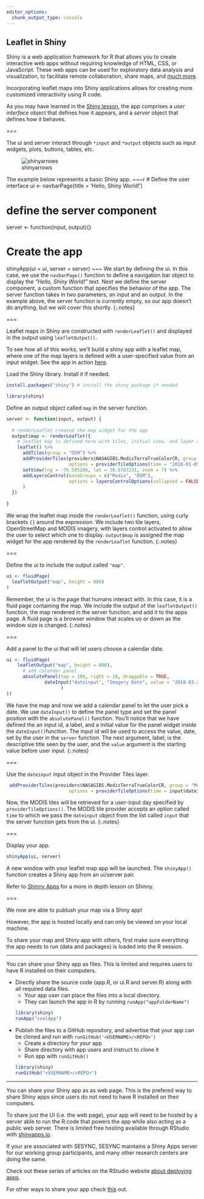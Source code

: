 ```yaml
---
editor_options: 
  chunk_output_type: console
---
```


## Leaflet in Shiny

Shiny is a web application framework for R that allows you to create interactive web apps without requiring knowledge of HTML, CSS, or JavaScript. These web apps can be used for exploratory data analysis and visualization, to facilitate remote collaboration, share maps, and [much more](https://shiny.rstudio.com/gallery/).

Incorporating leaflet maps into Shiny applications allows for creating more customized interactivity using R code.

As you may have learned in the [Shiny lesson](https://cyberhelp.sesync.org/basic-Shiny-lesson/#/slides/files), the app comprises a *user interface* object that defines how it appears, and a *server* object that defines how it behaves. 

===

The ui and server interact through `*input` and `*output` objects such as input widgets, plots, buttons, tables, etc.

![shinyarrows]({% include asset.html path="images/shiny-arrows.png" %})

The example below represents a basic Shiny app. 
~~~r
# Define the user interface
ui <- navbarPage(title = 'Hello, Shiny World!')

# define the server component
server <- function(input, output){}

# Create the app
shinyApp(ui = ui, server = server)
~~~
We start by defining the ui. In this case, we use the `navbarPage()` function to define a navigation bar object to display the *"Hello, Shiny World!"* text. 
Next we define the server component, a custom function that specifies the behavior of the app. The server function takes in two parameters, an input and an output. In the example above, the server function is currently empty, so our app doesn't do anything, but we will cover this shortly.
{:.notes}

===

Leaflet maps in Shiny are constructed with `renderLeaflet()` and displayed in the output using `leafletOutput()`.

To see how all of this works, we'll build a shiny app with a leaflet map, where one of the map layers is defined with a user-specified value from an input widget. See the app in action [here](https://shiny.sesync.org/apps/leaflet-in-R-shinydemo1/). 

Load the Shiny library. Install it if needed.

```r
install.packages("shiny") # install the shiny package if needed

library(shiny)
```

Define an output object called `map` in the server function. 

```r
server <- function(input, output) {
  
  # renderLeaflet created the map widget for the app 
  output$map <- renderLeaflet({
    # leaflet map is defined here with tiles, initial view, and layer control options
    leaflet() %>%
      addTiles(group = "OSM") %>%
      addProviderTiles(providers$NASAGIBS.ModisTerraTrueColorCR, group = "Modis",
                       options = providerTileOptions(time = "2018-01-05")) %>%
      setView(lng = -76.505206, lat = 38.9767231, zoom = 7) %>%
      addLayersControl(baseGroups = c("Modis", "OSM"),
                       options = layersControlOptions(collapsed = FALSE)
      )
  })
  
}
```

We wrap the leaflet map inside the `renderLeaflet()` function, using curly brackets `{}` around the expression.
We include two tile layers, OpenStreetMap and MODIS imagery, with layers control activated to 
allow the user to select which one to display.
`output$map` is assigned the map widget for the app rendered by the `renderLeaflet` function.
{:.notes}

===

Define the ui to include the output called `"map"`. 

```r
ui <- fluidPage(
  leafletOutput("map", height = 800)
)
```

Remember, the ui is the page that humans interact with. In this case, it is a fluid page containing the map. We include the output of the `leafletOutput()` function, the map rendered in the server function, and add it to the apps page. 
A fluid page is a browser window that scales uo or down as the window size is changed. 
{:.notes}

===

Add a panel to the ui that will let users choose a calendar date. 

```r
ui <- fluidPage(
    leafletOutput("map", height = 800),
      # add calendar panel
      absolutePanel(top = 100, right = 10, draggable = TRUE,
              dateInput("dateinput", "Imagery Date", value = "2018-03-28"
                    )
))
```

We have the map and now we add a calendar panel to let the user pick a date. We use `dateInput()` to define the panel type and set the panel position with the `absolutePanel()` function. You'll notice that we have defined the an input id, a label, and a initial value for the panel widget inside the `dateInput() `function. The input id will be used to access the value, date, set by the user in the `server` function. The
next argument, label, is the descriptive title seen by the user, and the `value` 
argument is the starting value before user input.
{:.notes}

===

Use the `dateinput` input object in the Provider Tiles layer.

```r
 addProviderTiles(providers$NASAGIBS.ModisTerraTrueColorCR, group = "Modis",
                       options = providerTileOptions(time = input$dateinput))
```

Now, the MODIS tiles will be retrieved for a user-input day specified by
`providerTileOptions()`. The MODIS tile provider accepts an option called
`time` to which we pass the `dateinput` object from the list called `input`
that the server function gets from the ui.
{:.notes}

===

Display your app.

~~~r
shinyApp(ui, server)
~~~

A new window with your leaflet map app will be launched. The `shinyApp()` function creates a Shiny app from an ui/server pair. 

Refer to [Shinny Apps](https://cyberhelp.sesync.org/basic-Shiny-lesson/) for a more in depth lesson on Shinny. 

===

We now are able to publush your map via a Shiny app! 

However, the app is hosted locally and can only be viewed on your local machine. 

To share your map and Shiny app with others, first make sure everything the app needs to run (data and packages) is loaded into the R session. 

--- 

You can share your Shiny app as files. This is limited and requires users to have R installed on their computers. 

* Directly share the source code (app.R, or ui.R and server.R) along with all required data files. 
  * Your app user can place the files into a local directory.
  * They can launch the app in R by running `runApp("appFolderName")`
~~~r
library(shiny)
runApp("coolApp")
~~~

* Publish the files to a GitHub repository, and advertise that your app can be cloned and run with `runGitHub('<USERNAME>/<REPO>')`
  * Create a directory for your app
  * Share directory with app users and instruct to clone it
  * Run app with `runGitHub()`
~~~r
library(shiny)
runGitHub("<USERNAME>/<REPO>")
~~~

---

You can share your Shiny app as as web page. This is the prefered way to share Shiny apps since users do not need to have R installed on their computers.

To share just the UI (i.e. the web page), your app will need to be hosted by a server able to run the R code that powers the app while also acting as a public web server. There is limited free hosting available through RStudio with [shinyapps.io](https://www.shinyapps.io). 

If your are associated with SESYNC,  SESYNC maintains a Shiny Apps server for our working group participants, and many other research centers are doing the same.

Check out these series of articles on the RStudio website [about deploying apps](https://shiny.rstudio.com/articles/#deployment).

For other ways to share your app check [this](https://shiny.rstudio.com/tutorial/written-tutorial/lesson7/) out.



